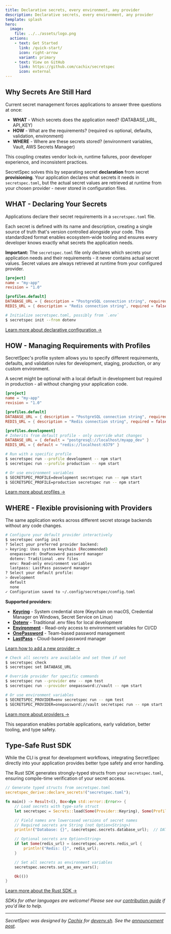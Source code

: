 ```yaml
---
title: Declarative secrets, every environment, any provider
description: Declarative secrets, every environment, any provider
template: splash
hero:
  image:
    file: ../../assets/logo.png
  actions:
    - text: Get Started
      link: /quick-start/
      icon: right-arrow
      variant: primary
    - text: View on GitHub
      link: https://github.com/cachix/secretspec
      icon: external
---
```



## Why Secrets Are Still Hard

Current secret management forces applications to answer three questions at once:

- **WHAT** - Which secrets does the application need? (DATABASE_URL, API_KEY)
- **HOW** - What are the requirements? (required vs optional, defaults, validation, environment)
- **WHERE** - Where are these secrets stored? (environment variables, Vault, AWS Secrets Manager)

This coupling creates vendor lock-in, runtime failures, poor developer experience, and inconsistent practices.

SecretSpec solves this by separating secret **declaration** from secret **provisioning**. Your application declares what secrets it needs in `secretspec.toml`, but the actual secret values are retrieved at runtime from your chosen provider - never stored in configuration files.

## WHAT - Declaring Your Secrets

Applications declare their secret requirements in a `secretspec.toml` file.

Each secret is defined with its name and description, creating a single source of truth that's version controlled alongside your code. This standardized format enables ecosystem-wide tooling and ensures every developer knows exactly what secrets the application needs.

**Important:** The `secretspec.toml` file only declares which secrets your application needs and their requirements - it never contains actual secret values. Secret values are always retrieved at runtime from your configured provider.

```toml
[project]
name = "my-app"
revision = "1.0"

[profiles.default]
DATABASE_URL = { description = "PostgreSQL connection string", required = true }
REDIS_URL = { description = "Redis connection string", required = false }
```

```bash
# Initialize secretspec.toml, possibly from `.env`
$ secretspec init --from dotenv
```

[Learn more about declarative configuration →](/concepts/declarative/)

## HOW - Managing Requirements with Profiles

SecretSpec's profile system allows you to specify different requirements, defaults, and validation rules for development, staging, production, or any custom environment.

A secret might be optional with a local default in development but required in production - all without changing your application code.

```toml
[project]
name = "my-app"
revision = "1.0"

[profiles.default]
DATABASE_URL = { description = "PostgreSQL connection string", required = true }
REDIS_URL = { description = "Redis connection string", required = false }

[profiles.development]
# Inherits from default profile - only override what changes
DATABASE_URL = { default = "postgresql://localhost/myapp_dev" }
REDIS_URL = { default = "redis://localhost:6379" }
```

```bash
# Run with a specific profile
$ secretspec run --profile development -- npm start
$ secretspec run --profile production -- npm start

# Or use environment variables
$ SECRETSPEC_PROFILE=development secretspec run -- npm start
$ SECRETSPEC_PROFILE=production secretspec run -- npm start
```

[Learn more about profiles →](/concepts/profiles/)

## WHERE - Flexible provisioning with Providers

The same application works across different secret storage backends without any code changes.

```bash
# Configure your default provider interactively
$ secretspec config init
? Select your preferred provider backend:
> keyring: Uses system keychain (Recommended)
  onepassword: OnePassword password manager
  dotenv: Traditional .env files
  env: Read-only environment variables
  lastpass: LastPass password manager
? Select your default profile:
> development
  default
  none
✓ Configuration saved to ~/.config/secretspec/config.toml
```

**Supported providers:**
- [**Keyring**](/providers/keyring/) - System credential store (Keychain on macOS, Credential Manager on Windows, Secret Service on Linux)
- [**Dotenv**](/providers/dotenv/) - Traditional .env files for local development
- [**Environment**](/providers/env/) - Read-only access to environment variables for CI/CD
- [**OnePassword**](/providers/onepassword/) - Team-based password management
- [**LastPass**](/providers/lastpass/) - Cloud-based password manager

[Learn how to add a new provider →](/reference/adding-providers/)

```bash
# Check all secrets are available and set them if not
$ secretspec check
$ secretspec set DATABASE_URL

# Override provider for specific commands
$ secretspec run --provider env -- npm test
$ secretspec run --provider onepassword://vault -- npm start

# Or use environment variables
$ SECRETSPEC_PROVIDER=env secretspec run -- npm test
$ SECRETSPEC_PROVIDER=onepassword://vault secretspec run -- npm start
```

[Learn more about providers →](/concepts/providers/)

This separation enables portable applications, early validation, better tooling, and type safety.

## Type-Safe Rust SDK

While the CLI is great for development workflows, integrating SecretSpec directly into your application provides better type safety and error handling.

The Rust SDK generates strongly-typed structs from your `secretspec.toml`, ensuring compile-time verification of your secret access.

```rust
// Generate typed structs from secretspec.toml
secretspec_derive::declare_secrets!("secretspec.toml");

fn main() -> Result<(), Box<dyn std::error::Error>> {
    // Load secrets with type-safe struct
    let secretspec = Secrets::load(Some(Provider::Keyring), Some(Profile::Production))?;

    // Field names are lowercased versions of secret names
    // Required secrets are String (not Option<String>)
    println!("Database: {}", &secretspec.secrets.database_url);  // DATABASE_URL -> database_url

    // Optional secrets are Option<String>
    if let Some(redis_url) = &secretspec.secrets.redis_url {
        println!("Redis: {}", redis_url);
    }

    // Set all secrets as environment variables
    secretspec.secrets.set_as_env_vars();

    Ok(())
}
```

[Learn more about the Rust SDK →](/sdk/rust/)

*SDKs for other languages are welcome! Please see our [contribution guide](https://github.com/cachix/secretspec) if you'd like to help.*

---

*SecretSpec was designed by [Cachix](https://cachix.org) for [devenv.sh](https://devenv.sh). See the [announcement post](https://devenv.sh/blog/2025/01/08/secretspec).*
